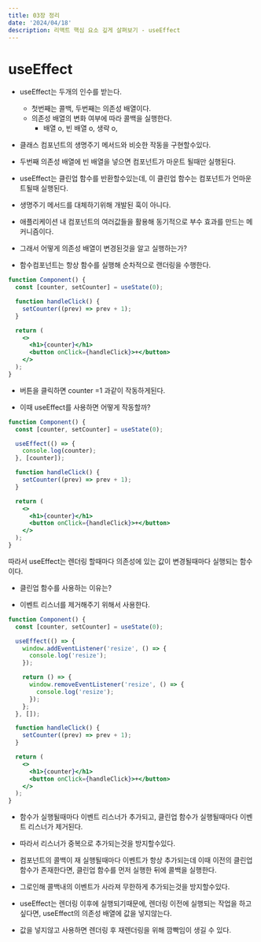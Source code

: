 ---
title: 03장 정리
date: '2024/04/18'
description: 리액트 핵심 요소 깊게 살펴보기 - useEffect
---

# useEffect

- useEffect는 두개의 인수를 받는다.
  - 첫번째는 콜백, 두번째는 의존성 배열이다.
  - 의존성 배열의 변화 여부에 따라 콜백을 실행한다.
    - 배열 o, 빈 배열 o, 생략 o,
- 클래스 컴포넌트의 생명주기 메서드와 비슷한 작동을 구현할수있다.
- 두번째 의존성 배열에 빈 배열을 넣으면 컴포넌트가 마운트 될때만 실행된다.
- useEffect는 클린업 함수를 반환할수있는데, 이 클린업 함수는 컴포넌트가 언마운트될때 실행된다.

- 생명주기 메서드를 대체하기위해 개발된 훅이 아니다.
- 애플리케이션 내 컴포넌트의 여러값들을 활용해 동기적으로 부수 효과를 만드는 메커니즘이다.

- 그래서 어떻게 의존성 배열이 변경된것을 알고 실행하는가?

- 함수컴포넌트는 항상 함수를 실행해 순차적으로 랜더링을 수행한다.

```jsx
function Component() {
  const [counter, setCounter] = useState(0);

  function handleClick() {
    setCounter((prev) => prev + 1);
  }

  return (
    <>
      <h1>{counter}</h1>
      <button onClick={handleClick}>+</button>
    </>
  );
}
```

- 버튼을 클릭하면 counter =1 과같이 작동하게된다.

- 이때 useEffect를 사용하면 어떻게 작동할까?

```jsx
function Component() {
  const [counter, setCounter] = useState(0);

  useEffect(() => {
    console.log(counter);
  }, [counter]);

  function handleClick() {
    setCounter((prev) => prev + 1);
  }

  return (
    <>
      <h1>{counter}</h1>
      <button onClick={handleClick}>+</button>
    </>
  );
}
```

따라서 useEffect는 렌더링 할때마다 의존성에 있는 값이 변경될때마다 실행되는 함수이다.

- 클린업 함수를 사용하는 이유는?

- 이벤트 리스너를 제거해주기 위해서 사용한다.

```jsx
function Component() {
  const [counter, setCounter] = useState(0);

  useEffect(() => {
    window.addEventListener('resize', () => {
      console.log('resize');
    });

    return () => {
      window.removeEventListener('resize', () => {
        console.log('resize');
      });
    };
  }, []);

  function handleClick() {
    setCounter((prev) => prev + 1);
  }

  return (
    <>
      <h1>{counter}</h1>
      <button onClick={handleClick}>+</button>
    </>
  );
}
```

- 함수가 실행될때마다 이벤트 리스너가 추가되고, 클린업 함수가 실행될때마다 이벤트 리스너가 제거된다.
- 따라서 리스너가 중복으로 추가되는것을 방지할수있다.
- 컴포넌트의 콜백이 재 실행될때마다 이벤트가 항상 추가되는데 이때 이전의 클린업 함수가 존재한다면, 클린업 함수를 먼저 실행한 뒤에 콜백을 실행한다.
- 그로인해 콜백내의 이벤트가 사라져 무한하게 추가되는것을 방지할수있다.

- useEffect는 렌더링 이후에 실행되기때문에, 렌더링 이전에 실행되는 작업을 하고싶다면, useEffect의 의존성 배열에 값을 넣지않는다.
- 값을 넣지않고 사용하면 렌더링 후 재렌더링을 위해 깜빡임이 생길 수 있다.